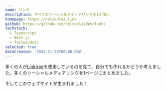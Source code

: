 ```yaml
---
name: リンク
description: すべてのソーシャルメディアリンクを1か所に
homepage: https://nelsonlai.link
github: https://github.com/nelsonlaidev/links
techstack:
  - Typescript
  - Next.js
  - Tailwindcss
selected: true
dateCreated: '2022-11-28T00:00:00Z'
---
```


多くの人が[Linktree](https://linktr.ee/)を使用しているのを見て、自分でも作れるかどうか考えました。多くのソーシャルメディアリンクを1ページにまとめました。

そしてこのウェブサイトが生まれました！